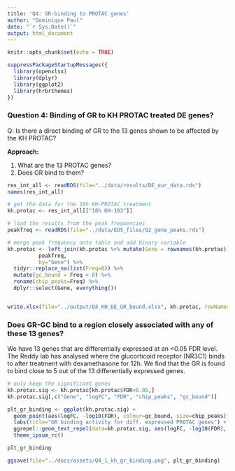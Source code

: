 ```yaml
---
title: 'Q4: GR-binding to PROTAC genes'
author: "Dominique Paul"
date: "`r Sys.Date()`"
output: html_document
---
```


```r
knitr::opts_chunk$set(echo = TRUE)

suppressPackageStartupMessages({
  library(openxlsx)
  library(dplyr)
  library(ggplot2)
  library(hrbrthemes)
})
```

### Question 4: Binding of GR to KH PROTAC treated DE genes?

Q: Is there a direct binding of GR to the 13 genes shown to be affected by the KH PROTAC?

**Approach:** 

1. What are the 13 PROTAC genes?
1. Does GR bind to them?


```r
res_int_all <- readRDS(file="../data/results/DE_our_data.rds")
names(res_int_all)

# get the data for the 18h KH-PROTAC treatment
kh.protac <- res_int_all[["18h KH-103"]]

# load the results from the peak frequencies
peakfreq <- readRDS(file="../data/EOS_files/Q2_gene_peaks.rds")

# merge peak frequency onto table and add binary variable
kh.protac <- left_join(kh.protac %>% mutate(Gene = rownames(kh.protac)), 
          peakfreq,
          by="Gene") %>%
  tidyr::replace_na(list(Freq=0)) %>%
  mutate(gc_bound = Freq > 0) %>%
  rename(chip_peaks=Freq) %>% 
  dplyr::select(Gene, everything())


write.xlsx(file="../output/Q4_KH_DE_GR_bound.xlsx", kh.protac, rowNames=TRUE)
```

### Does GR-GC bind to a region closely associated with any of these 13 genes?

We have 13 genes that are differentially expressed at an <0.05 FDR level. The Reddy lab has analysed where the glucorticoid receptor (NR3C1) binds to after treatment with dexamethasone for 12h. We find that the GR is found to bind close to 5 out of the 13 differentially expressed genes.

```r
# only keep the significant genes
kh.protac.sig <- kh.protac[kh.protac$FDR<0.05,]
kh.protac.sig[,c("Gene", "logFC", "FDR", "chip_peaks", "gc_bound")]
```

```r
plt_gr_binding <- ggplot(kh.protac.sig) +
  geom_point(aes(logFC, -log10(FDR), colour=gc_bound, size=chip_peaks)) +
  labs(title="GR binding activity for diff. expressed PROTAC genes") +
  ggrepel::geom_text_repel(data=kh.protac.sig, aes(logFC, -log10(FDR), label=Gene, size=1)) +
  theme_ipsum_rc()

plt_gr_binding

ggsave(file="../docs/assets/Q4_1_kh_gr_binding.png", plt_gr_binding)
```
